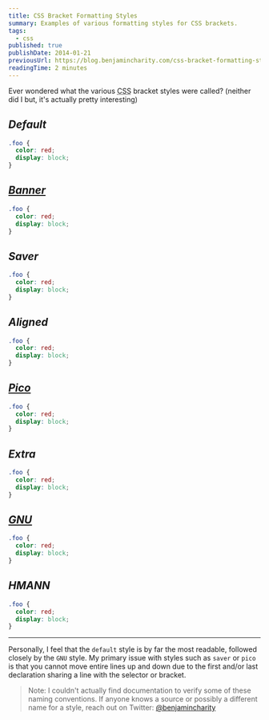 ```yaml
---
title: CSS Bracket Formatting Styles
summary: Examples of various formatting styles for CSS brackets.
tags:
  - css
published: true
publishDate: 2014-01-21
previousUrl: https://blog.benjamincharity.com/css-bracket-formatting-styles/
readingTime: 2 minutes
---
```


Ever wondered what the various <abbr title="Cascading Style Sheets">CSS</abbr> bracket styles were called? (neither
did I but, it's actually pretty interesting)

## _Default_

```css
.foo {
  color: red;
  display: block;
}
```

## _[Banner][banner]_

```css
.foo {
  color: red;
  display: block;
}
```

## _Saver_

```css
.foo {
  color: red;
  display: block;
}
```

## _Aligned_

```css
.foo {
  color: red;
  display: block;
}
```

## _[Pico][pico]_

```css
.foo {
  color: red;
  display: block;
}
```

## _Extra_

```css
.foo {
  color: red;
  display: block;
}
```

## _[GNU][gnu]_

```css
.foo {
  color: red;
  display: block;
}
```

## _HMANN_

```css
.foo {
  color: red;
  display: block;
}
```

---

Personally, I feel that the `default` style is by far the most readable, followed closely by the `GNU` style. My
primary issue with styles such as `saver` or `pico` is that you cannot move entire lines up and down due to the
first and/or last declaration sharing a line with the selector or bracket.

> Note: I couldn't actually find documentation to verify some of these naming conventions. If anyone knows a
> source or possibly a different name for a style, reach out on Twitter: [@benjamincharity][twitter-link]

[pico]: https://en.wikipedia.org/wiki/Indent_style#Pico_style
[gnu]: https://en.wikipedia.org/wiki/Indent_style#GNU_style
[banner]: https://en.wikipedia.org/wiki/Indent_style#Banner_style
[twitter-link]: https://twitter.com/benjamincharity
